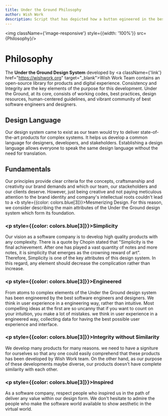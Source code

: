 ```yaml
---
title: Under the Ground Philosophy
author: Wish Work
description: Script that has depicted how a button egineered in the best possible way
---
```





<style>
    {`
    div{
  text-align: justify;
    }
.link {
    text-decoration: none;
    color: ${colors.pink[3]}
    }
.link:hover {
    color: ${colors.pink[6]}
}    
@media (max-width:790px){
    .image-responsive {
        display: none
    }
    .main-container {
        margin-left: 0.5rem !important;
        margin-right: 0.5rem !important;
        padding-top: 5rem
    }
}
    `}
</style>


<img className={'image-responsive'} style={{width: '100%'}} src={Philosophy}/>

<div className={'main-container'} style={{marginLeft: '12rem', marginRight: "6rem"}}>


# Philosophy

The <b>Under the Ground Design System</b> developed by <a className={'link'} href="https://wishwork.org" target="_blank">Wish Work</a> Team contains an open-source library for products and digital experience. 
Consistency and Integrity are the key elements of the purpose for this development. 
Under the Ground, at its core, consists of working codes, best practices, design resources, human-centered guidelines, and vibrant community of best software
engineers and designers.

## Design Language
Our design system came to exist as our team would try to deliver state-of-the-art products for complex systems. It helps us develop a common language for designers, developers, and stakeholders. 
Establishing a design language allows everyone to speak the same design language without the need for translation.

## Fundamentals 
Our principles provide clear criteria for the concepts, craftsmanship and creativity our brand demands and which our team, our stackeholders and our clients deserve. 
However, just being creative and not paying meticulous attention to the brand identity and company's intellectual roots couldn't lead to a <b style={{color: colors.blue[3]}}>Mesmerizing Design</b>. 
For this reason, we consider describing the main attributes of the Under the Ground design system which form its foundation.

<div style= {{padding: '0 1rem'}}>


### <p style={{color: colors.blue[3]}}>Simplicity</p> 
Our vision as a software company is to develop high quality products with any complexity. There is a quote by Chopin stated that 
"Simplicity is the final achievement. After one has played a vast quantity of notes and more notes, it is simplicity that emerges as the crowning reward of art".
Therefore, Simplicity is one of the key attributes of this design system. In this regard, any element should decrease the complication rather than increase. 

### <p style={{color: colors.blue[3]}}>Engineered </p>
From atoms to complex elements of the Under the Ground design system has been engineered by the best software engineers and designers. We think in user experience in a engineering way, rather than intuitive.
Most compelling ideas at the first are so uncanny that if you want to count on your intuition, you make a lot of mistakes. we think in user experience in a engineered way, collecting data for having the best 
possible user experience and interface. 

### <p style={{color: colors.blue[3]}}>Integrity without Similarity</p>
We develop many products for many reasons. we need to have a signiture for ourselves so that any one could easily comprehend that these products has been developed by Wish Work team.
On the other hand, as our purpose of these developments maybe diverse, our products doesn't have complete similarity with each other.

### <p style={{color: colors.blue[3]}}>Inspired</p>
As a software company, respect people who inspired us in the path of deliver any value within our design form. We don't hesitate to admire the people who make
the software world available to show aesthetic in the virtual world. 

</div>
</div>
